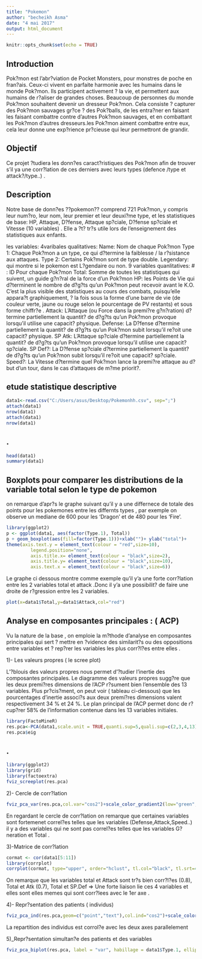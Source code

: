 ---
title: "Pokemon"
author: "becheikh Asma"
date: "4 mai 2017"
output: html_document
---

```{r setup, include=FALSE}
knitr::opts_chunk$set(echo = TRUE)
```
## Introduction
Pok?mon est l'abr?viation de Pocket Monsters, pour monstres de poche en fran?ais. Ceux-ci vivent en parfaite harmonie avec les humains dans le monde Pok?mon. Ils participent activement ? la vie, et permettent aux humains de r?aliser de grandes choses. Beaucoup de personnes du monde Pok?mon souhaitent devenir un dresseur Pok?mon. Cela consiste ? capturer des Pok?mon sauvages gr?ce ? des Pok?balls, de les entra?ner en faisant les faisant combattre contre d'autres Pok?mon sauvages, et en combattant les Pok?mon d'autres dresseurs.les Pok?mon aiment combattre entre eux, cela leur donne une exp?rience pr?cieuse qui leur permettront de grandir.

## Objectif 
Ce projet ?tudiera les donn?es caract?ristiques des Pok?mon  afin de trouver s'il ya une corr?lation de ces derniers  avec leurs types (defence /type et attack?/type..) .

## Description 

Notre base de donn?es ??pokemon?? comprend 721 Pok?mon, y compris leur num?ro, leur nom, leur premier et leur deuxi?me type, et les statistiques de base: HP, Attaque, D?fense, Attaque sp?ciale, D?fense sp?ciale et Vitesse (10 variables) . Elle a ?t? tr?s utile lors de l'enseignement des statistiques aux enfants. 


les variables:
4varibales qualitatives:
Name: Nom de chaque Pok?mon 
Type 1: Chaque Pok?mon a un type, ce qui d?termine la faiblesse / la r?sistance aux attaques.
Type 2: Certains Pok?mon sont de type double.
Legendary: qui montre si le pokemon est L?gendaire ou non.
9 variables quanlitatives:
 # : ID Pour chaque Pok?mon
Total: Somme de toutes les statistiques qui suivent, un guide g?n?ral de la force d'un Pok?mon
HP: les Points de Vie qui  d?terminent le nombre de d?g?ts qu'un Pok?mon peut recevoir avant le K.O. C'est la plus visible des statistiques au cours des combats, puisqu'elle appara?t graphiquement, ? la fois sous la forme d'une barre de vie (de couleur verte, jaune ou rouge selon le pourcentage de PV restants) et sous forme chiffr?e .
Attack: L'Attaque (ou Force dans la premi?re g?n?ration) d?termine partiellement la quantit? de d?g?ts qu'un Pok?mon provoque lorsqu'il utilise une capacit? physique.
Defense: La D?fense d?termine partiellement la quantit? de d?g?ts qu'un Pok?mon subit lorsqu'il re?oit une capacit? physique.
SP Atk: L'Attaque sp?ciale d?termine partiellement la quantit? de d?g?ts qu'un Pok?mon provoque lorsqu'il utilise une capacit? sp?ciale.
SP Def?: La D?fense sp?ciale d?termine partiellement la quantit? de d?g?ts qu'un Pok?mon subit lorsqu'il re?oit une capacit? sp?ciale.
Speed?: La Vitesse d?termine quel Pok?mon lance la premi?re attaque au d?but d'un tour, dans le cas d'attaques de m?me priorit?.

## etude statistique descriptive


```{r pokemon}
data1<-read.csv("C:/Users/asus/Desktop/Pokemonhh.csv", sep=";")
attach(data1)
nrow(data1)
attach(data1)
nrow(data1)
```
## .

```{r}
head(data1)
summary(data1)


```


## Boxplots pour comparer les distributions de la variable total selon le type de pokemon
on remarque d'apr?s le graphe suivant qu'il y a une differnece de totale des points pour les pokemones entre les differnts types , par exemple on observe un mediane de 600 pour les 
'Dragon' et de 480 pour les 'Fire'. 
```{r}
library(ggplot2)
p <- ggplot(data1, aes(factor(Type.1), Total))
p + geom_boxplot(aes(fill=factor(Type.1)))+xlab("")+ ylab("total")+ 
theme(axis.text.y = element_text(colour = "red",size=10),
         legend.position="none",
         axis.title.x= element_text(colour = "black",size=2),
         axis.title.y= element_text(colour = "black",size=10),
         axis.text.x = element_text(colour = "black",size=6))

```

Le graphe ci dessous montre comme exemple  qu'il y'a une forte corr?lation entre les 2 variables total et attack .Donc il y'a une possibilit? de faire une droite de r?gression entre les 2 variables.
```{r}

plot(x=data1$Total,y=data1$Attack,col="red")

```

## Analyse en composantes principales : ( ACP)

Vu la nature de la base , on emploie la m?thode d'analyse en composantes principales qui sert ? mettre en ?vidence des similarit?s ou des oppositions entre variables et ? rep?rer les variables les plus corr?l?es entre elles .

1)- Les valeurs propres ( le scree plot)

L'?blouis des valeurs propres nous permet d'?tudier l'inertie des composantes principales. Le diagramme des valeurs propres sugg?re que les deux premi?res dimensions de l'ACP r?sument bien l'ensemble des 13 variables. Plus pr?cis?ment, on peut voir ( tableau ci-dessous) que les pourcentages d'inertie associ?s aux deux premi?res dimensions valent respectivement 34 % et 24 %. Le plan principal de l'ACP permet donc de r?cup?rer 58% de l'information contenue dans les 13 variables initiales. 
```{r}
library(FactoMineR)
res.pca<-PCA(data1,scale.unit = TRUE,quanti.sup=5,quali.sup=c(2,3,4,13),graph = FALSE)
res.pca$eig
```
## .
```{r}
library(ggplot2)
library(grid)
library(factoextra)
fviz_screeplot(res.pca)
```

2)- Cercle de corr?lation
```{r}
fviz_pca_var(res.pca,col.var="cos2")+scale_color_gradient2(low="green",mid="blue",high="red",midpoint=0.4)
```


En regardant le cercle de corr?lation on remarque que certaines variables sont fortemenet correl?es telles que les variables (Defense,Attack,Speed..) il y a des variables qui ne sont pas correl?es telles que les variables G?neration et Total  . 

3)-Matrice de corr?lation 
```{r}
cormat <- cor(data1[5:11])
library(corrplot)
corrplot(cormat, type="upper", order="hclust", tl.col="black", tl.srt=45)


```


On remarque que les variables total et Attack sont tr?s bien corr?l?es (0.8), Total et Atk (0.7), Total et SP.Def => Une forte liaison lie ces 4 variables et elles sont elles memes qui sont corr?lees avec le 1er axe .

4)- Repr?sentation des patients ( individus)
```{r}
fviz_pca_ind(res.pca,geom=c("point","text"),col.ind="cos2")+scale_color_gradient2(low='green',mid='red',high='blue',midpoint=0.4)

```

La repartition des individus est corrol?e avec les deux axes parallelement

5)_Repr?sentation simultan?e des patients et des variables
```{r}
fviz_pca_biplot(res.pca, label = "var", habillage = data1$Type.1, ellipse.level = 0.95) + theme_classic()
```


